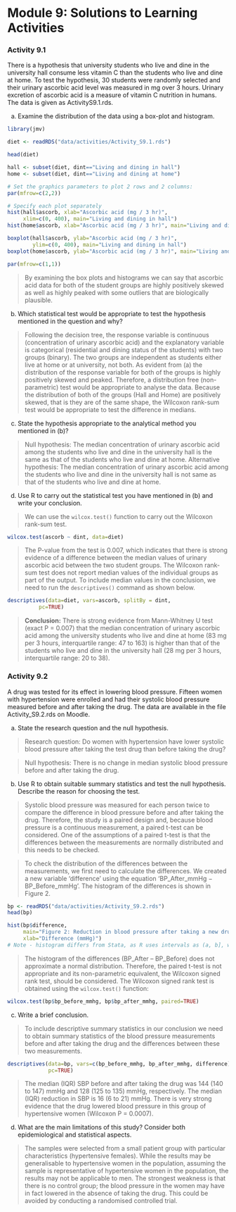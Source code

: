 # Module 9: Solutions to Learning Activities {-}

### Activity 9.1 {-}

There is a hypothesis that university students who live and dine in the university hall consume less vitamin C than the students who live and dine at home. To test the hypothesis, 30 students were randomly selected and their urinary ascorbic acid level was measured in mg over 3 hours. Urinary excretion of ascorbic acid is a measure of vitamin C nutrition in humans. The data is given as ActivityS9.1.rds.

a) Examine the distribution of the data using a box-plot and histogram.

```r
library(jmv)

diet <- readRDS("data/activities/Activity_S9.1.rds")

head(diet)

hall <- subset(diet, dint=="Living and dining in hall")
home <- subset(diet, dint=="Living and dining at home")

# Set the graphics parameters to plot 2 rows and 2 columns:
par(mfrow=c(2,2))

# Specify each plot separately
hist(hall$ascorb, xlab="Ascorbic acid (mg / 3 hr)",
     xlim=c(0, 400), main="Living and dining in hall")
hist(home$ascorb, xlab="Ascorbic acid (mg / 3 hr)", main="Living and dining at home")

boxplot(hall$ascorb, ylab="Ascorbic acid (mg / 3 hr)", 
        ylim=c(0, 400), main="Living and dining in hall")
boxplot(home$ascorb, ylab="Ascorbic acid (mg / 3 hr)", main="Living and dining at home")

par(mfrow=c(1,1))

```

> By examining the box plots and histograms we can say that ascorbic acid data for both of the student groups are highly positively skewed as well as highly peaked with some outliers that are biologically plausible.

b) Which statistical test would be appropriate to test the hypothesis mentioned in the question and why?

> Following the decision tree, the response variable is continuous (concentration of urinary ascorbic acid) and the explanatory variable is categorical (residential and dining status of the students) with two groups (binary). The two groups are independent as students either live at home or at university, not both. As evident from (a) the distribution of the response variable for both of the groups is highly positively skewed and peaked. Therefore, a distribution free (non-parametric) test would be appropriate to analyse the data. Because the distribution of both of the groups (Hall and Home) are positively skewed, that is they are of the same shape, the Wilcoxon rank-sum test would be appropriate to test the difference in medians.

c) State the hypothesis appropriate to the analytical method you mentioned in (b)?

> Null hypothesis: The median concentration of urinary ascorbic acid among the students who live and dine in the university hall is the same as that of the students who live and dine at home.
> Alternative hypothesis: The median concentration of urinary ascorbic acid among the students who live and dine in the university hall is not same as that of the students who live and dine at home.

d) Use R to carry out the statistical test you have mentioned in (b) and write your conclusion.

> We can use the `wilcox.test()` function to carry out the Wilcoxon rank-sum test.

```r
wilcox.test(ascorb ~ dint, data=diet)
```

> The P-value from the test is 0.007, which indicates that there is strong evidence of a difference between the median values of urinary ascorbic acid between the two student groups. The Wilcoxon rank-sum test does not report median values of the individual groups as part of the output. To include median values in the conclusion, we need to run the `descriptives()` command as shown below.

```r
descriptives(data=diet, vars=ascorb, splitBy = dint,
          pc=TRUE)   
```

> **Conclusion:** There is strong evidence from Mann-Whitney U test (exact P = 0.007) that the median concentration of urinary ascorbic acid among the university students who live and dine at home (83 mg per 3 hours, interquartile range: 47 to 163) is higher than that of the students who live and dine in the university hall (28 mg per 3 hours, interquartile range: 20 to 38).

### Activity 9.2 {-}

A drug was tested for its effect in lowering blood pressure. Fifteen women with hypertension were enrolled and had their systolic blood pressure measured before and after taking the drug. The data are available in the file Activity_S9.2.rds on Moodle.

a) State the research question and the null hypothesis.

> Research question: Do women with hypertension have lower systolic blood pressure after taking the test drug than before taking the drug? 

> Null hypothesis: There is no change in median systolic blood pressure before and after taking the drug.

b) Use R to obtain suitable summary statistics and test the null hypothesis. Describe the reason for choosing the test.

> Systolic blood pressure was measured for each person twice to compare the difference in blood pressure before and after taking the drug. Therefore, the study is a paired design and, because blood pressure is a continuous measurement, a paired t-test can be considered. One of the assumptions of a paired t-test is that the differences between the measurements are normally distributed and this needs to be checked.

> To check the distribution of the differences between the measurements, we first need to calculate the differences. We created a new variable ‘difference’ using the equation ‘BP_After_mmHg − BP_Before_mmHg’. The histogram of the differences is shown in Figure 2.

```r
bp <- readRDS("data/activities/Activity_S9.2.rds")
head(bp)

hist(bp$difference,
     main="Figure 2: Reduction in blood pressure after taking a new drug",
     xlab="Difference (mmHg)")
# Note - histogram differs from Stata, as R uses intervals as (a, b], where as Stata uses [a, b).
```

> The histogram of the differences (BP_After – BP_Before) does not approximate a normal distribution. Therefore, the paired t-test is not appropriate and its non-parametric equivalent, the Wilcoxon signed rank test, should be considered.
The Wilcoxon signed rank test is obtained using the `wilcox.test()` function:

```r
wilcox.test(bp$bp_before_mmhg, bp$bp_after_mmhg, paired=TRUE)
```

c) Write a brief conclusion.

> To include descriptive summary statistics in our conclusion we need to obtain summary statistics of the blood pressure measurements before and after taking the drug and the differences between these two measurements.


```r
descriptives(data=bp, vars=c(bp_before_mmhg, bp_after_mmhg, difference),
             pc=TRUE)
```

> The median (IQR) SBP before and after taking the drug was 144 (140 to 147) mmHg and 128 (125 to 135) mmHg, respectively. The median (IQR) reduction in SBP is 16 (6 to 21) mmHg. There is very strong evidence that the drug lowered blood pressure in this group of hypertensive women (Wilcoxon P = 0.0007).

d) What are the main limitations of this study? Consider both epidemiological and statistical aspects.

> The samples were selected from a small patient group with particular characteristics (hypertensive females). While the results may be generalisable to hypertensive women in the population, assuming the sample is representative of hypertensive women in the population, the results may not be applicable to men. The strongest weakness is that there is no control group; the blood pressure in the women may have in fact lowered in the absence of taking the drug. This could be avoided by conducting a randomised controlled trial. 
